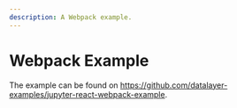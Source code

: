 ```yaml
---
description: A Webpack example.
---
```


# Webpack Example

The example can be found on https://github.com/datalayer-examples/jupyter-react-webpack-example.
